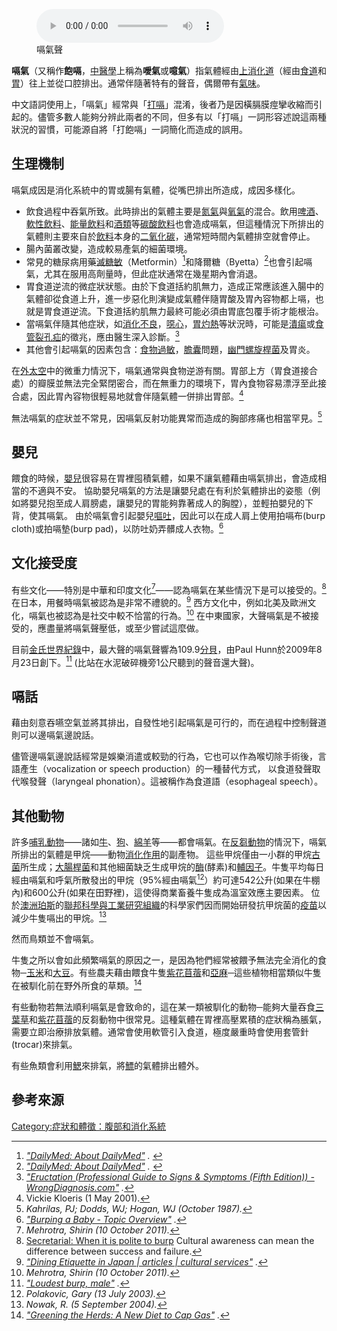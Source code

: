 {{Medical}}
[[File:Burping.ogg|嗝氣聲]]

'''嗝氣'''（又稱作'''飽嗝'''，[[中醫學|中醫學]]上稱為'''噯氣'''或'''噫氣'''）指氣體經由[[消化道|上消化道]]（經由[[食道|食道]]和[[胃|胃]]）往上並從口腔排出。通常伴隨著特有的聲音，偶爾帶有[[口臭|氣味]]。

中文語詞使用上，「嗝氣」經常與「[[打嗝|打嗝]]」混淆，後者乃是因橫膈膜痙攣收縮而引起的。儘管多數人能夠分辨此兩者的不同，但多有以「打嗝」一詞形容述說這兩種狀況的習慣，可能源自將「打飽嗝」一詞簡化而造成的誤用。

== 生理機制 ==

嗝氣成因是消化系統中的胃或腸有氣體，從嘴巴排出所造成，成因多樣化。

* 飲食過程中吞氣所致。此時排出的氣體主要是[[氮氣|氮氣]]與[[氧氣|氧氣]]的混合。飲用[[啤酒|啤酒]]、[[軟性飲料|軟性飲料]]、[[能量饮料|能量飲料]]和[[酒類|酒類]]等[[碳酸飲料|碳酸飲料]]也會造成嗝氣，但這種情況下所排出的氣體則主要來自於[[飲料|飲料]]本身的[[二氧化碳|二氧化碳]]，通常短時間內氣體排空就會停止。
* 腸內菌叢改變，造成較易產氣的細菌環境。
* 常見的糖尿病用藥[[二甲双胍|滅糖敏]]（Metformin）<ref>''[http://dailymed.nlm.nih.gov/dailymed/drugInfo.cfm?id=3653 "DailyMed: About DailyMed"] {{Wayback|url=http://dailymed.nlm.nih.gov/dailymed/drugInfo.cfm?id=3653 |date=20100307195302 }}<span class="reference-accessdate">. </span>''</ref>和降爾糖（Byetta）<ref>''[http://dailymed.nlm.nih.gov/dailymed/drugInfo.cfm?id=5430 "DailyMed: About DailyMed"] {{Wayback|url=http://dailymed.nlm.nih.gov/dailymed/drugInfo.cfm?id=5430 |date=20091105174804 }}<span class="reference-accessdate">. </span>''</ref>也會引起嗝氣，尤其在服用高劑量時，但此症狀通常在幾星期內會消退。
* 胃食道逆流的微症狀狀態。由於下食道括約肌無力，造成正常應該進入腸中的氣體卻從食道上升，進一步惡化則演變成氣體伴隨胃酸及胃內容物都上嗝，也就是胃食道逆流。下食道括約肌無力最終可能必須由胃底包覆手術才能根治。
* 當嗝氣伴隨其他症狀，如[[消化不良|消化不良]]，[[恶心|噁心]]，[[Heartburn|胃灼熱]]等狀況時，可能是[[胃及十二指肠潰瘍|潰瘍]]或[[食管裂孔疝|食管裂孔疝]]的徵兆，應由醫生深入診斷。<ref>''[http://wrongdiagnosis.com/symptoms/belching/book-causes-8c.htm "Eructation (Professional Guide to Signs & Symptoms (Fifth Edition)) - WrongDiagnosis.com"] {{Webarchive|url=https://archive.is/20120717175430/http://wrongdiagnosis.com/symptoms/belching/book-causes-8c.htm |date=2012-07-17 }}. ''</ref>
* 其他會引起嗝氣的因素包含：[[食物過敏|食物過敏]]，[[膽囊|膽囊]]問題，[[幽門螺旋桿菌|幽門螺旋桿菌]]及胃炎。

在[[外层空间|外太空]]中的微重力情況下，嗝氣通常與食物逆游有關。胃部上方（胃食道接合處）的瓣膜並無法完全緊閉密合，而在無重力的環境下，胃內食物容易漂浮至此接合處，因此胃內容物很輕易地就會伴隨氣體一併排出胃部。<ref>Vickie Kloeris (1 May 2001). </ref>

無法嗝氣的症狀並不常見，因嗝氣反射功能異常而造成的胸部疼痛也相當罕見。<ref>''Kahrilas, PJ; Dodds, WJ; Hogan, WJ (October 1987). ''</ref>

== 嬰兒 ==

餵食的時候，[[嬰兒|嬰兒]]很容易在胃裡囤積氣體，如果不讓氣體藉由嗝氣排出，會造成相當的不適與不安。 協助嬰兒嗝氣的方法是讓嬰兒處在有利於氣體排出的姿態（例如將嬰兒抱至成人肩膀處，讓嬰兒的胃能夠靠著成人的胸膛），並輕拍嬰兒的下背，使其嗝氣。 由於嗝氣會引起嬰兒[[嘔吐|嘔吐]]，因此可以在成人肩上使用拍嗝布(burp cloth)或拍嗝墊(burp pad)，以防吐奶弄髒成人衣物。<ref>''[http://www.webmd.com/parenting/baby/tc/burping-a-baby-topic-overview "Burping a Baby - Topic Overview"] {{Wayback|url=http://www.webmd.com/parenting/baby/tc/burping-a-baby-topic-overview |date=20180407053622 }}. ''</ref>

== 文化接受度 ==

有些文化——特別是中華和印度文化<ref name="KYC">''Mehrotra, Shirin (10 October 2011). ''</ref>——認為嗝氣在某些情況下是可以接受的。<ref>[http://www.independent.co.uk/arts-entertainment/secretarial-when-it-is-polite-to-burp-1196980.html Secretarial: When it is polite to burp] {{Wayback|url=http://www.independent.co.uk/arts-entertainment/secretarial-when-it-is-polite-to-burp-1196980.html |date=20191029123653 }} Cultural awareness can mean the difference between success and failure.</ref> 在日本，用餐時嗝氣被認為是非常不禮貌的。<ref>''[http://www.kwintessential.co.uk/cultural-services/articles/dining-etiquette-japan.html "Dining Etiquette in Japan | articles | cultural services"] {{Wayback|url=http://www.kwintessential.co.uk/cultural-services/articles/dining-etiquette-japan.html |date=20131029193210 }}. ''</ref> 西方文化中，例如北美及歐洲文化，嗝氣也被認為是社交中較不恰當的行為。<ref name="KYC">''Mehrotra, Shirin (10 October 2011). ''</ref>
在中東國家，大聲嗝氣是不被接受的，應盡量將嗝氣聲壓低，或至少嘗試這麼做。

目前[[吉尼斯世界纪录大全|金氏世界紀錄]]中，最大聲的嗝氣聲響為109.9[[分貝|分貝]]，由Paul Hunn於2009年8月23日創下。<ref>''[http://www.guinnessworldrecords.com/world-records/80129-loudest-burp-male "Loudest burp, male"] {{Wayback|url=http://www.guinnessworldrecords.com/world-records/80129-loudest-burp-male |date=20190921073939 }}. ''</ref> (比站在水泥破碎機旁1公尺聽到的聲音還大聲)。

== 嗝話 ==

藉由刻意吞嚥空氣並將其排出，自發性地引起嗝氣是可行的，而在過程中控制聲道則可以邊嗝氣邊說話。

儘管邊嗝氣邊說話經常是娛樂消遣或較勁的行為，它也可以作為喉切除手術後，言語產生（vocalization or speech production）的一種替代方式， 以食道發聲取代喉發聲（laryngeal phonation）。這被稱作為食道語（esophageal speech）。

== 其他動物 ==

許多[[哺乳動物|哺乳動物]]——諸如[[家牛|牛]]、[[狗|狗]]、[[綿羊|綿羊]]等——都會嗝氣。在[[反刍亚目|反芻動物]]的情況下，嗝氣所排出的氣體是甲烷——動物[[消化作用|消化作用]]的副產物。 這些甲烷僅由一小群的甲烷[[古菌|古菌]]所生成；[[大腸桿菌|大腸桿菌]]和其他細菌缺乏生成甲烷的[[酶|酶]](酵素)和[[輔因子|輔因子]]。牛隻平均每日經由嗝氣和呼氣所散發出的甲烷（95%經由嗝氣<ref>''Polakovic, Gary (13 July 2003). ''</ref>）約可達542公升(如果在牛棚內)和600公升(如果在田野裡)，這使得商業畜養牛隻成為溫室效應主要因素。 位於[[澳洲|澳洲]][[珀斯|珀斯]]的[[聯邦科學與工業研究組織|聯邦科學與工業研究組織]]的科學家們因而開始研發抗甲烷菌的[[疫苗|疫苗]]以減少牛隻嗝出的甲烷。<ref>''Nowak, R. (5 September 2004). ''</ref>

然而鳥類並不會嗝氣。

牛隻之所以會如此頻繁嗝氣的原因之一，是因為牠們經常被餵予無法完全消化的食物─[[玉米|玉米]]和[[大豆|大豆]]。有些農夫藉由餵食牛隻[[紫花苜蓿|紫花苜蓿]]和[[亚麻|亞麻]]─這些植物相當類似牛隻在被馴化前在野外所食的草類。<ref>''[http://www.nytimes.com/2009/06/05/us/05cows.html "Greening the Herds: A New Diet to Cap Gas"] {{Wayback|url=http://www.nytimes.com/2009/06/05/us/05cows.html |date=20201107101113 }}. ''</ref>

有些動物若無法順利嗝氣是會致命的，這在某一類被馴化的動物─能夠大量吞食[[三叶草属|三葉草]]和[[紫花苜蓿|紫花苜蓿]]的反芻動物中很常見。這種氣體在胃裡高壓累積的症狀稱為脹氣，需要立即治療排放氣體。通常會使用軟管引入食道，極度嚴重時會使用套管針(trocar)來排氣。

有些魚類會利用[[魚鰓|鰓]]來排氣，將[[鰾|鰾]]的氣體排出體外。

== 參考來源 ==
{{Reflist|3}}

[[Category:症狀和體徵：腹部和消化系統|Category:症狀和體徵：腹部和消化系統]]